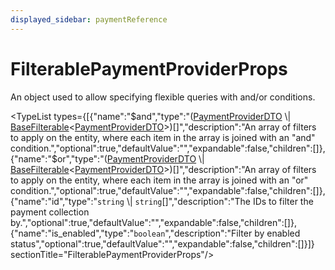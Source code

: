 ```yaml
---
displayed_sidebar: paymentReference
---
```



# FilterablePaymentProviderProps

An object used to allow specifying flexible queries with and/or conditions.

<TypeList types={[{"name":"$and","type":"([PaymentProviderDTO](payment.PaymentProviderDTO.mdx) \\| [BaseFilterable](payment.BaseFilterable.mdx)&#60;[PaymentProviderDTO](payment.PaymentProviderDTO.mdx)&#62;)[]","description":"An array of filters to apply on the entity, where each item in the array is joined with an \"and\" condition.","optional":true,"defaultValue":"","expandable":false,"children":[]},{"name":"$or","type":"([PaymentProviderDTO](payment.PaymentProviderDTO.mdx) \\| [BaseFilterable](payment.BaseFilterable.mdx)&#60;[PaymentProviderDTO](payment.PaymentProviderDTO.mdx)&#62;)[]","description":"An array of filters to apply on the entity, where each item in the array is joined with an \"or\" condition.","optional":true,"defaultValue":"","expandable":false,"children":[]},{"name":"id","type":"`string` \\| `string`[]","description":"The IDs to filter the payment collection by.","optional":true,"defaultValue":"","expandable":false,"children":[]},{"name":"is_enabled","type":"`boolean`","description":"Filter by enabled status","optional":true,"defaultValue":"","expandable":false,"children":[]}]}  sectionTitle="FilterablePaymentProviderProps"/>
